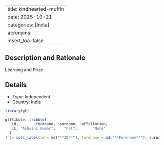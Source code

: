 
---
title: kindhearted-muffin
date: 2025-10-21
categories: [India]
acronyms:
  insert_loa: false
---

## Description and Rationale

Learning and Prize

## Details

* Type: Independent
* Country: India

```r
library(gt)

gt(tibble::tribble(
  ~id,       ~forename, ~surname, ~affiliation,
   1L, "Ashwini kumar",    "Pal",       "None"
  )
) |> cols_label(id = md("**ID**"), forename = md("**Forename**"), surname ~ md("**Surname**"), affiliation ~ md("**Affiliation**"))
```
